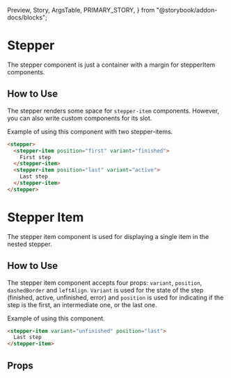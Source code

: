   Preview,
  Story,
  ArgsTable,
  PRIMARY_STORY,
} from "@storybook/addon-docs/blocks";

# Stepper

The stepper component is just a container with a margin for stepperItem components.

<Preview>
  <Story id="components-stepper--primary" />
</Preview>

## How to Use

The stepper renders some space for `stepper-item` components. However, you can also write custom components for its slot.


Example of using this component with two stepper-items.
```html
<stepper>
  <stepper-item position="first" variant="finished">
    First step
  </stepper-item>
  <stepper-item position="last" variant="active">
    Last step
  </stepper-item>
</stepper>
```

# Stepper Item

The stepper item component is used for displaying a single item in the nested stepper.

<Preview>
  <Story id="components-stepper--item" />
</Preview>

## How to Use

The stepper item component accepts four props: `variant`, `position`, `dashedBorder` and `leftAlign`. `Variant` is used for the state of the step (finished, active, unfinished, error) and `position` is used for indicating if the step is the first, an intermediate one, or the last one.

Example of using this component.
```html
<stepper-item variant="unfinished" position="last">
  Last step
</stepper-item>
```

## Props

<ArgsTable story={PRIMARY_STORY} />